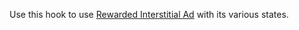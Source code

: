 
Use this hook to use [Rewarded Interstitial Ad](https://developers.google.com/admob/android/rewarded-interstitial) with its various states.

<UseFullScreenAd />
